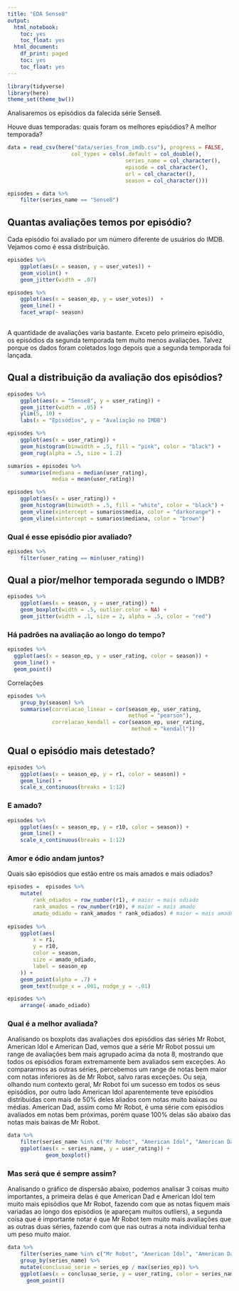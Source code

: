 ```yaml
---
title: "EDA Sense8"
output:
  html_notebook:
    toc: yes
    toc_float: yes
  html_document:
    df_print: paged
    toc: yes
    toc_float: yes
---
```


```r
library(tidyverse)
library(here)
theme_set(theme_bw())
```

Analisaremos os episódios da falecida série Sense8. 

Houve duas temporadas: quais foram os melhores episódios? A melhor temporada?

```r
data = read_csv(here("data/series_from_imdb.csv"), progress = FALSE,
                    col_types = cols(.default = col_double(), 
                                     series_name = col_character(), 
                                     episode = col_character(), 
                                     url = col_character(),
                                     season = col_character()))
```


```r
episodes = data %>% 
    filter(series_name == "Sense8") 
```

## Quantas avaliações temos por episódio? 

Cada episódio foi avaliado por um número diferente de usuários do IMDB. Vejamos como é essa distribuição. 

```r
episodes %>% 
    ggplot(aes(x = season, y = user_votes)) +
    geom_violin() + 
    geom_jitter(width = .07) 
```


```r
episodes %>% 
    ggplot(aes(x = season_ep, y = user_votes))  + 
    geom_line() + 
    facet_wrap(~ season)
               
```

A quantidade de avaliações varia bastante. Exceto pelo primeiro episódio, os episódios da segunda temporada tem muito menos avaliações. Talvez porque os dados foram coletados logo depois que a segunda temporada foi lançada. 

## Qual a distribuição da avaliação dos episódios?

```r
episodes %>% 
    ggplot(aes(x = "Sense8", y = user_rating)) + 
    geom_jitter(width = .05) +
    ylim(5, 10) + 
    labs(x = "Episódios", y = "Avaliação no IMDB")
```

```r
episodes %>% 
    ggplot(aes(x = user_rating)) + 
    geom_histogram(binwidth = .5, fill = "pink", color = "black") + 
    geom_rug(alpha = .5, size = 1.2)

```

```r
sumarios = episodes %>% 
    summarise(mediana = median(user_rating), 
              media = mean(user_rating))

episodes %>% 
    ggplot(aes(x = user_rating)) + 
    geom_histogram(binwidth = .5, fill = "white", color = "black") + 
    geom_vline(xintercept = sumarios$media, color = "darkorange") + 
    geom_vline(xintercept = sumarios$mediana, color = "brown") 
```

### Qual é esse episódio pior avaliado? 

```r
episodes %>% 
    filter(user_rating == min(user_rating))
```


## Qual a pior/melhor temporada segundo o IMDB?

```r
episodes %>% 
    ggplot(aes(x = season, y = user_rating)) + 
    geom_boxplot(width = .5, outlier.color = NA) +   
    geom_jitter(width = .1, size = 2, alpha = .5, color = "red")
```


### Há padrões na avaliação ao longo do tempo?

```r
episodes %>% 
  ggplot(aes(x = season_ep, y = user_rating, color = season)) + 
  geom_line() + 
  geom_point() 
```

Correlações

```r
episodes %>% 
    group_by(season) %>% 
    summarise(correlacao_linear = cor(season_ep, user_rating, 
                                      method = "pearson"), 
              correlacao_kendall = cor(season_ep, user_rating, 
                                       method = "kendall"))

```

## Qual o episódio mais detestado? 

```r
episodes %>% 
    ggplot(aes(x = season_ep, y = r1, color = season)) + 
    geom_line() + 
    scale_x_continuous(breaks = 1:12)
```

### E amado? 

```r
episodes %>%
    ggplot(aes(x = season_ep, y = r10, color = season)) +
    geom_line() +
    scale_x_continuous(breaks = 1:12)
```

### Amor e ódio andam juntos?

Quais são episódios que estão entre os mais amados e mais odiados? 

```r
episodes =  episodes %>%
    mutate(
        rank_odiados = row_number(r1), # maior = mais odiado
        rank_amados = row_number(r10), # maior = mais amado
        amado_odiado = rank_amados * rank_odiados) # maior = mais amado E odiado
    
episodes %>%
    ggplot(aes(
        x = r1,
        y = r10,
        color = season,
        size = amado_odiado,
        label = season_ep
    )) +
    geom_point(alpha = .7) +
    geom_text(nudge_x = .001, nudge_y = -.01) 
```

```r
episodes %>% 
    arrange(-amado_odiado)
```

### Qual é a melhor avaliada?

Analisando os boxplots das avaliações dos episódios das séries Mr Robot, American Idol e American Dad, vemos que  a série Mr Robot possui um range de avaliações bem mais agrupado acima da nota 8, mostrando que todos os episódios foram extremamente bem avaliados sem exceções. Ao compararmos as outras séries, percebemos um range de notas bem maior com notas inferiores às de Mr Robot, salvo raras exceções. Ou seja, olhando num contexto geral, Mr Robot foi um sucesso em todos os seus episódios, por outro lado American Idol aparentemente teve episódios distribuidas com mais de 50% deles aliados com notas muito baixas ou médias. American Dad, assim como Mr Robot, é uma série com episódios avaliados em notas bem próximas, porém quase 100% delas são abaixo das notas mais baixas de Mr Robot.

```r
data %>%
    filter(series_name %in% c("Mr Robot", "American Idol", "American Dad")) %>%              
    ggplot(aes(x = series_name, y = user_rating)) + 
            geom_boxplot()

```

### Mas será que é sempre assim?

Analisando o gráfico de dispersão abaixo, podemos analisar 3 coisas muito importantes, a primeira delas é que American Dad e American Idol tem muito mais episódios que Mr Robot, fazendo com que as notas fiquem mais variadas ao longo dos episódios (e apareçam muitos outliers), a segunda coisa que é importante notar é que Mr Robot tem muito mais avaliações que as outras duas séries, fazendo com que nas outras a nota individual tenha um peso muito maior.

```r
data %>%
    filter(series_name %in% c("Mr Robot", "American Idol", "American Dad")) %>%
    group_by(series_name) %>% 
    mutate(conclusao_serie = series_ep / max(series_ep)) %>%
    ggplot(aes(x = conclusao_serie, y = user_rating, color = series_name, size = user_votes)) + 
      geom_point()

```
